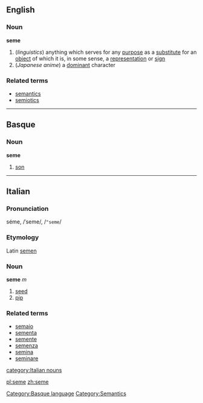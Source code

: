==English==
===Noun===
'''seme'''
#(''linguistics'') anything which serves for any [[purpose]] as a [[substitute]] for an [[object]] of which it is, in some sense, a [[representation]] or [[sign]]
#(''Japanese anime'') a [[dominant]] character
{{wikipedia}}

===Related terms===
*[[semantics]]
*[[semiotics]]

----

==Basque==
===Noun===
'''seme'''

# [[son]]

[[Category:Basque language]]

----

==Italian==
===Pronunciation===
séme, /ˈseme/, /<tt>"seme</tt>/
===Etymology===
Latin [[semen]]
===Noun===
'''seme''' ''m''

# [[seed]]
# [[pip]]

===Related terms===
*[[semaio]]
*[[sementa]]
*[[semente]]
*[[semenza]]
*[[semina]]
*[[seminare]]

[[category:Italian nouns]]
[[Category:Semantics]]

[[pl:seme]]
[[zh:seme]]